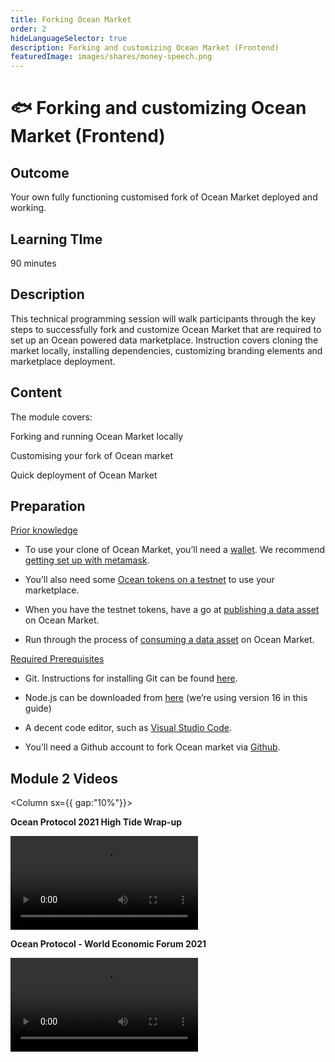 ```yaml
---
title: Forking Ocean Market
order: 2
hideLanguageSelector: true
description: Forking and customizing Ocean Market (Frontend)
featuredImage: images/shares/money-speech.png
---
```


# 🐟 Forking and customizing Ocean Market (Frontend)

## Outcome

Your own fully functioning customised fork of Ocean Market deployed and working.

## Learning TIme

90 minutes

## Description

This technical programming session will walk participants through the key steps to successfully fork and customize Ocean Market that are required to set up an Ocean powered data marketplace. Instruction covers cloning the market locally, installing dependencies, customizing branding elements and marketplace deployment.

## Content

The module covers:

<Process>
Forking and running Ocean Market locally

Customising your fork of Ocean market

Quick deployment of Ocean Market

</Process>

## Preparation

<u>Prior knowledge</u>

- To use your clone of Ocean Market, you’ll need a [wallet](https://docs.oceanprotocol.com/tutorials/wallets/). We recommend [getting set up with metamask](https://docs.oceanprotocol.com/tutorials/metamask-setup/).

- You’ll also need some [Ocean tokens on a testnet](https://docs.oceanprotocol.com/tutorials/wallets-and-ocean-tokens/) to use your marketplace.

- When you have the testnet tokens, have a go at [publishing a data asset](https://docs.oceanprotocol.com/tutorials/marketplace-publish-data-asset/) on Ocean Market.

- Run through the process of [consuming a data asset](https://docs.oceanprotocol.com/tutorials/marketplace-consume-data-asset/) on Ocean Market.

<u>Required Prerequisites</u>

- Git. Instructions for installing Git can be found [here](https://git-scm.com/book/en/v2/Getting-Started-Installing-Git).

- Node.js can be downloaded from [here](https://nodejs.org/en/download/) (we’re using version 16 in this guide)

- A decent code editor, such as [Visual Studio Code](https://code.visualstudio.com/).

- You’ll need a Github account to fork Ocean market via [Github](https://github.com/).

## Module 2 Videos

<Column sx={{ gap:"10%"}}>

<Box>

**Ocean Protocol 2021 High Tide Wrap-up**

<Video src="https://www.youtube.com/embed/BS1d6dir2_U" />

</Box>

<Box>

**Ocean Protocol - World Economic Forum 2021**

<Video src="https://www.youtube.com/embed/etv7r3BE7kU" />

</Box>

</Column>

